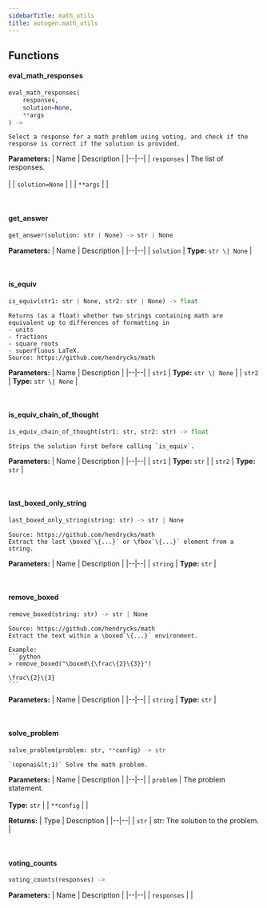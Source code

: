 ```yaml
---
sidebarTitle: math_utils
title: autogen.math_utils
---
```


## Functions

<code class="doc-symbol doc-symbol-heading doc-symbol-function"></code>
#### eval_math_responses
<a href="#autogen.math_utils..eval_math_responses" class="headerlink" title="Permanent link"></a>

```python
eval_math_responses(
    responses,
    solution=None,
    **args
) -> 
```

    Select a response for a math problem using voting, and check if the response is correct if the solution is provided.

<b>Parameters:</b>
| Name | Description |
|--|--|
| `responses` | The list of responses.<br/><br/> |
| `solution=None` |  |
| `**args` |  |

<br />

<code class="doc-symbol doc-symbol-heading doc-symbol-function"></code>
#### get_answer
<a href="#autogen.math_utils..get_answer" class="headerlink" title="Permanent link"></a>

```python
get_answer(solution: str | None) -> str | None
```

    

<b>Parameters:</b>
| Name | Description |
|--|--|
| `solution` | **Type:** `str \| None` |

<br />

<code class="doc-symbol doc-symbol-heading doc-symbol-function"></code>
#### is_equiv
<a href="#autogen.math_utils..is_equiv" class="headerlink" title="Permanent link"></a>

```python
is_equiv(str1: str | None, str2: str | None) -> float
```

    Returns (as a float) whether two strings containing math are equivalent up to differences of formatting in
    - units
    - fractions
    - square roots
    - superfluous LaTeX.
    Source: https://github.com/hendrycks/math

<b>Parameters:</b>
| Name | Description |
|--|--|
| `str1` | **Type:** `str \| None` |
| `str2` | **Type:** `str \| None` |

<br />

<code class="doc-symbol doc-symbol-heading doc-symbol-function"></code>
#### is_equiv_chain_of_thought
<a href="#autogen.math_utils..is_equiv_chain_of_thought" class="headerlink" title="Permanent link"></a>

```python
is_equiv_chain_of_thought(str1: str, str2: str) -> float
```

    Strips the solution first before calling `is_equiv`.

<b>Parameters:</b>
| Name | Description |
|--|--|
| `str1` | **Type:** `str` |
| `str2` | **Type:** `str` |

<br />

<code class="doc-symbol doc-symbol-heading doc-symbol-function"></code>
#### last_boxed_only_string
<a href="#autogen.math_utils..last_boxed_only_string" class="headerlink" title="Permanent link"></a>

```python
last_boxed_only_string(string: str) -> str | None
```

    Source: https://github.com/hendrycks/math
    Extract the last \boxed`\{...}` or \fbox`\{...}` element from a string.

<b>Parameters:</b>
| Name | Description |
|--|--|
| `string` | **Type:** `str` |

<br />

<code class="doc-symbol doc-symbol-heading doc-symbol-function"></code>
#### remove_boxed
<a href="#autogen.math_utils..remove_boxed" class="headerlink" title="Permanent link"></a>

```python
remove_boxed(string: str) -> str | None
```

    Source: https://github.com/hendrycks/math
    Extract the text within a \boxed`\{...}` environment.
    
    Example:
    ```python
    > remove_boxed("\boxed\{\frac\{2}\{3}}")
    
    \frac\{2}\{3}
    ```

<b>Parameters:</b>
| Name | Description |
|--|--|
| `string` | **Type:** `str` |

<br />

<code class="doc-symbol doc-symbol-heading doc-symbol-function"></code>
#### solve_problem
<a href="#autogen.math_utils..solve_problem" class="headerlink" title="Permanent link"></a>

```python
solve_problem(problem: str, **config) -> str
```

    `(openai&lt;1)` Solve the math problem.

<b>Parameters:</b>
| Name | Description |
|--|--|
| `problem` | The problem statement.<br/><br/>**Type:** `str` |
| `**config` |  |

<b>Returns:</b>
| Type | Description |
|--|--|
| `str` | str: The solution to the problem. |

<br />

<code class="doc-symbol doc-symbol-heading doc-symbol-function"></code>
#### voting_counts
<a href="#autogen.math_utils..voting_counts" class="headerlink" title="Permanent link"></a>

```python
voting_counts(responses) -> 
```

    

<b>Parameters:</b>
| Name | Description |
|--|--|
| `responses` |  |

<br />